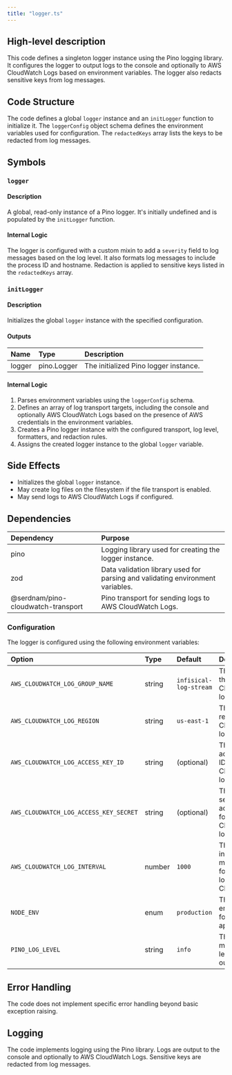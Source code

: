 ```yaml
---
title: "logger.ts"
---
```


## High-level description
This code defines a singleton logger instance using the Pino logging library. It configures the logger to output logs to the console and optionally to AWS CloudWatch Logs based on environment variables. The logger also redacts sensitive keys from log messages.

## Code Structure
The code defines a global `logger` instance and an `initLogger` function to initialize it. The `loggerConfig` object schema defines the environment variables used for configuration. The `redactedKeys` array lists the keys to be redacted from log messages.

## Symbols

### `logger`
#### Description
A global, read-only instance of a Pino logger. It's initially undefined and is populated by the `initLogger` function.

#### Internal Logic
The logger is configured with a custom mixin to add a `severity` field to log messages based on the log level. It also formats log messages to include the process ID and hostname. Redaction is applied to sensitive keys listed in the `redactedKeys` array.

### `initLogger`
#### Description
Initializes the global `logger` instance with the specified configuration.

#### Outputs
| Name | Type | Description |
|:-----|:-----|:------------|
| logger | pino.Logger | The initialized Pino logger instance. |

#### Internal Logic
1. Parses environment variables using the `loggerConfig` schema.
2. Defines an array of log transport targets, including the console and optionally AWS CloudWatch Logs based on the presence of AWS credentials in the environment variables.
3. Creates a Pino logger instance with the configured transport, log level, formatters, and redaction rules.
4. Assigns the created logger instance to the global `logger` variable.

## Side Effects
- Initializes the global `logger` instance.
- May create log files on the filesystem if the file transport is enabled.
- May send logs to AWS CloudWatch Logs if configured.

## Dependencies
| Dependency | Purpose |
|:-----------|:--------|
| pino | Logging library used for creating the logger instance. |
| zod |  Data validation library used for parsing and validating environment variables. |
| @serdnam/pino-cloudwatch-transport | Pino transport for sending logs to AWS CloudWatch Logs. |

### Configuration
The logger is configured using the following environment variables:

| Option | Type | Default | Description |
|:-------|:-----|:--------|:------------|
| `AWS_CLOUDWATCH_LOG_GROUP_NAME` | string | `infisical-log-stream` | The name of the CloudWatch log group. |
| `AWS_CLOUDWATCH_LOG_REGION` | string | `us-east-1` | The AWS region for CloudWatch logs. |
| `AWS_CLOUDWATCH_LOG_ACCESS_KEY_ID` | string | (optional) | The AWS access key ID for CloudWatch logs. |
| `AWS_CLOUDWATCH_LOG_ACCESS_KEY_SECRET` | string | (optional) | The AWS secret access key for CloudWatch logs. |
| `AWS_CLOUDWATCH_LOG_INTERVAL` | number | `1000` | The interval in milliseconds for sending logs to CloudWatch. |
| `NODE_ENV` | enum | `production` | The environment for the application. |
| `PINO_LOG_LEVEL` | string | `info` | The minimum log level to output. |

## Error Handling
The code does not implement specific error handling beyond basic exception raising.

## Logging
The code implements logging using the Pino library. Logs are output to the console and optionally to AWS CloudWatch Logs. Sensitive keys are redacted from log messages.
